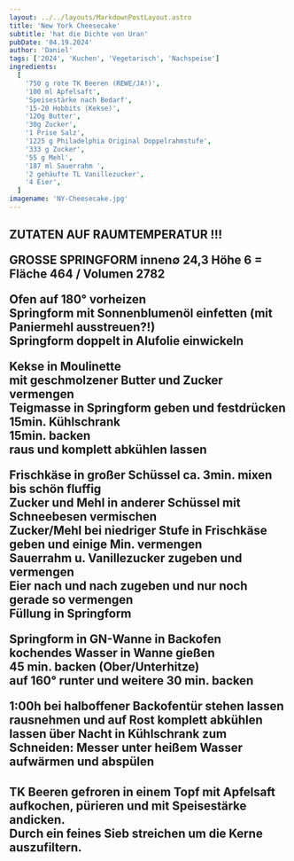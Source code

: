 ```yaml
---
layout: ../../layouts/MarkdownPostLayout.astro
title: 'New York Cheesecake'
subtitle: 'hat die Dichte von Uran'
pubDate: '04.19.2024'
author: 'Daniel'
tags: ['2024', 'Kuchen', 'Vegetarisch', 'Nachspeise']
ingredients:
  [
    '750 g rote TK Beeren (REWE/JA!)',
    '100 ml Apfelsaft',
    'Speisestärke nach Bedarf',
    '15-20 Hobbits (Kekse)',
    '120g Butter',
    '30g Zucker',
    '1 Prise Salz',
    '1225 g Philadelphia Original Doppelrahmstufe',
    '333 g Zucker',
    '55 g Mehl',
    '187 ml Sauerrahm ',
    '2 gehäufte TL Vanillezucker',
    '4 Eier',
  ]
imagename: 'NY-Cheesecake.jpg'
---
```



<H2 text="Zubereitung" />
ZUTATEN AUF RAUMTEMPERATUR !!!

GROSSE SPRINGFORM innen∅ 24,3 Höhe 6 = Fläche 464 / Volumen 2782

Ofen auf 180° vorheizen\
Springform mit Sonnenblumenöl einfetten (mit Paniermehl ausstreuen?!)\
Springform doppelt in Alufolie einwickeln

Kekse in Moulinette\
mit geschmolzener Butter und Zucker vermengen\
Teigmasse in Springform geben und festdrücken\
15min. Kühlschrank\
15min. backen\
raus und komplett abkühlen lassen

Frischkäse in großer Schüssel ca. 3min. mixen bis schön fluffig\
Zucker und Mehl in anderer Schüssel mit Schneebesen vermischen\
Zucker/Mehl bei niedriger Stufe in Frischkäse geben und einige Min. vermengen\
Sauerrahm u. Vanillezucker zugeben und vermengen\
Eier nach und nach zugeben und nur noch gerade so vermengen\
Füllung in Springform

Springform in GN-Wanne in Backofen\
kochendes Wasser in Wanne gießen\
45 min. backen (Ober/Unterhitze)\
auf 160° runter und weitere 30 min. backen

1:00h bei halboffener Backofentür stehen lassen\
rausnehmen und auf Rost komplett abkühlen lassen
über Nacht in Kühlschrank
zum Schneiden: Messer unter heißem Wasser aufwärmen und abspülen

<H2 text="Für das Topping" />

TK Beeren gefroren in einem Topf mit Apfelsaft aufkochen, pürieren und mit Speisestärke andicken.\
Durch ein feines Sieb streichen um die Kerne auszufiltern.
